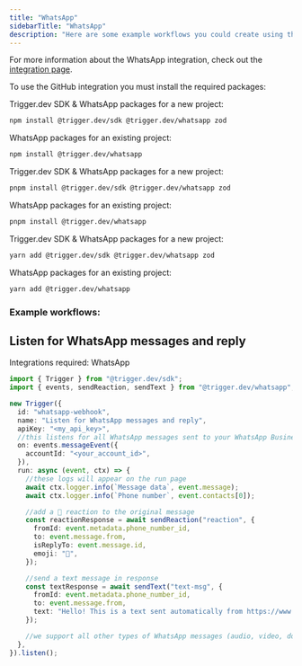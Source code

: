 ```yaml
---
title: "WhatsApp"
sidebarTitle: "WhatsApp"
description: "Here are some example workflows you could create using the WhatsApp integration."
---
```


For more information about the WhatsApp integration, check out the [integration page](/integrations/apis/whatsapp).

To use the GitHub integration you must install the required packages:
<Tabs>
  <Tab title="npm">

Trigger.dev SDK & WhatsApp packages for a new project:

```bash
npm install @trigger.dev/sdk @trigger.dev/whatsapp zod
```
WhatsApp packages for an existing project:

```bash
npm install @trigger.dev/whatsapp
```

  </Tab>
  <Tab title="pnpm">

Trigger.dev SDK & WhatsApp packages for a new project:

```bash
pnpm install @trigger.dev/sdk @trigger.dev/whatsapp zod
```
WhatsApp packages for an existing project:
```bash
pnpm install @trigger.dev/whatsapp
```

  </Tab>
  <Tab title="yarn">
Trigger.dev SDK & WhatsApp packages for a new project:

```bash
yarn add @trigger.dev/sdk @trigger.dev/whatsapp zod
```
WhatsApp packages for an existing project:

```bash
yarn add @trigger.dev/whatsapp
```

  </Tab>
</Tabs>

### Example workflows:

## Listen for WhatsApp messages and reply

Integrations required: WhatsApp

```ts
import { Trigger } from "@trigger.dev/sdk";
import { events, sendReaction, sendText } from "@trigger.dev/whatsapp";

new Trigger({
  id: "whatsapp-webhook",
  name: "Listen for WhatsApp messages and reply",
  apiKey: "<my_api_key>",
  //this listens for all WhatsApp messages sent to your WhatsApp Business account
  on: events.messageEvent({
    accountId: "<your_account_id>",
  }),
  run: async (event, ctx) => {
    //these logs will appear on the run page
    await ctx.logger.info(`Message data`, event.message);
    await ctx.logger.info(`Phone number`, event.contacts[0]);

    //add a 🥰 reaction to the original message
    const reactionResponse = await sendReaction("reaction", {
      fromId: event.metadata.phone_number_id,
      to: event.message.from,
      isReplyTo: event.message.id,
      emoji: "🥰",
    });

    //send a text message in response
    const textResponse = await sendText("text-msg", {
      fromId: event.metadata.phone_number_id,
      to: event.message.from,
      text: "Hello! This is a text sent automatically from https://www.trigger.dev",
    });

    //we support all other types of WhatsApp messages (audio, video, document, location, etc)
  },
}).listen();
```
